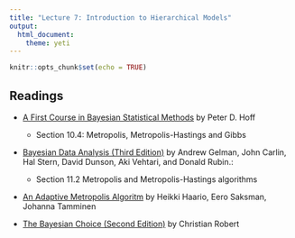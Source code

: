 ```yaml
---
title: "Lecture 7: Introduction to Hierarchical Models"
output: 
  html_document:
    theme: yeti
---
```


```r
knitr::opts_chunk$set(echo = TRUE)
```


## Readings

- [A First Course in Bayesian Statistical Methods](https://find.library.duke.edu/catalog/DUKE004968562) by Peter D. Hoff
  + Section 10.4: Metropolis, Metropolis-Hastings and Gibbs


- [Bayesian Data Analysis (Third Edition)](https://find.library.duke.edu/catalog/DUKE006588051?utm_campaign=bento&utm_content=bento_result_link&utm_source=library.duke.edu&utm_medium=referral) by Andrew Gelman, John Carlin, Hal Stern, David Dunson, Aki Vehtari, and Donald Rubin.:
  + Section 11.2  Metropolis and Metropolis-Hastings algorithms 


- [An Adaptive Metropolis Algoritm](https://projecteuclid.org/journals/bernoulli/volume-7/issue-2/An-adaptive-Metropolis-algorithm/bj/1080222083.full)
by Heikki Haario, Eero Saksman, Johanna Tamminen

  
- [The Bayesian Choice (Second Edition)](https://link-springer-com.proxy.lib.duke.edu/content/pdf/10.1007%2F0-387-71599-1.pdf)    by Christian Robert

    
